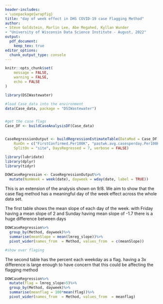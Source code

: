 ```yaml
---
header-includes:
- \usepackage{wrapfig}
title: "day of week effect in DHS COVID-19 case Flagging Method"
author:
- Steve Goldstein, Marlin Lee, Abe Megahed, Kyllan Wunder
- "University of Wisconsin Data Science Institute - August, 2022"
output:
  pdf_document:
    keep_tex: true     
editor_options: 
  chunk_output_type: console
---
```


```r
knitr::opts_chunk$set(
	message = FALSE,
	warning = FALSE,
	echo = FALSE
)
```


```r
library(DSIWastewater)

#load Case_data into the environment
data(Case_data, package = "DSIWastewater")


#get the case flags
Case_DF <- buildCaseAnalysisDF(Case_data)


CaseRegressionOutput <- buildRegressionEstimateTable(DataMod = Case_DF, 
    RunOn = c("FirstConfirmed.Per100K", "pastwk.avg.casesperday.Per100K"),
    SplitOn = "site", DaysRegressed = 7, verbose = FALSE)

```


```r
library(lubridate)
library(dplyr)
library(tidyr)

DOWCaseRegression <- CaseRegressionOutput%>%
  mutate(NumWeek = week(date), dayweek = wday(date, label = TRUE))
```

This is an extension of the analysis shown on 9/8. We aim to show that the case flag method
has a meaningful day of the week effect across the whole data set.

The first table shows the mean slope of each day of the week. with Friday having a mean
slope of 2 and Sunday having mean slope of -1.7 there is a huge difference between days


```r
DOWCaseRegression%>%
  group_by(Method, dayweek)%>%
  summarise(meanSlope = mean(lmreg_slope))%>%
  pivot_wider(names_from  = Method, values_from  = c(meanSlope))

#show over flaging
```
The second table has the percent each weekday as a flag. having a 3x difference is large
enough to have concern that this could be affecting the flagging method

```r
DOWCaseRegression%>%
  mutate(flag = lmreg_slope>5)%>%
  group_by(Method, dayweek)%>%
  summarise(meanflag = 100*mean(flag))%>%
  pivot_wider(names_from  = Method, values_from  = meanflag)
```
